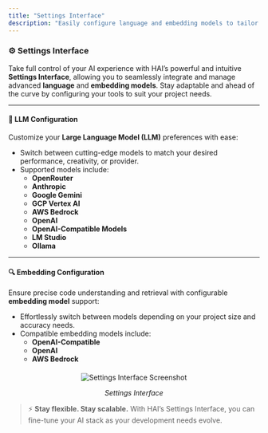 ```yaml
---
title: "Settings Interface"
description: "Easily configure language and embedding models to tailor your AI-powered development environment for maximum flexibility and performance."
---
```


### ⚙️ Settings Interface

Take full control of your AI experience with HAI’s powerful and intuitive **Settings Interface**, allowing you to seamlessly integrate and manage advanced **language** and **embedding models**. Stay adaptable and ahead of the curve by configuring your tools to suit your project needs.

---

#### 🧠 LLM Configuration

Customize your **Large Language Model (LLM)** preferences with ease:

-   Switch between cutting-edge models to match your desired performance, creativity, or provider.
-   Supported models include:
    -   **OpenRouter**
    -   **Anthropic**
    -   **Google Gemini**
    -   **GCP Vertex AI**
    -   **AWS Bedrock**
    -   **OpenAI**
    -   **OpenAI-Compatible Models**
    -   **LM Studio**
    -   **Ollama**

---

#### 🔍 Embedding Configuration

Ensure precise code understanding and retrieval with configurable **embedding model** support:

-   Effortlessly switch between models depending on your project size and accuracy needs.
-   Compatible embedding models include:
    -   **OpenAI-Compatible**
    -   **OpenAI**
    -   **AWS Bedrock**

<div align="center" style="margin-top: 20px;">
	<img src="assets/img/hai-settings.png" alt="Settings Interface Screenshot" />
	<p>
		<i>Settings Interface</i>
	</p>
</div>

> ⚡ **Stay flexible. Stay scalable.** With HAI’s Settings Interface, you can fine-tune your AI stack as your development needs evolve.
